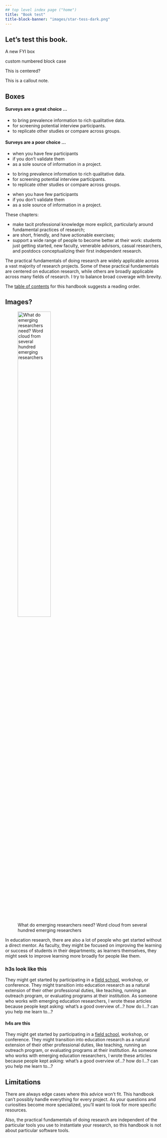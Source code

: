 ```yaml
---
## top level index page ("home")
title: "Book test"
title-block-banner: "images/star-tess-dark.png"
---
```




## Let's test this book.

:::{.fyibox  arguments=""}
A new FYI box
:::

:::{.casebox arguments="Maria"}
custom numbered block case
:::

:::{.warnbox}
This is centered?
:::


:::{.callout-note title="note title"}
This is a callout note.
:::


## Boxes

::::: {.quarto-listing .quarto-listing-container-grid}
:::: {.list .grid .quarto-listing-cols-2}
::: {.g-col-1 .card .card-body}
#### Surveys are a great choice ...

- to bring prevalence information to rich qualitative data.
- for screening potential interview participants.
- to replicate other studies or compare across groups.
:::

::: {.g-col-1 .card .card-body}
#### Surveys are a poor choice ... 

- when you have few participants
- if you don't validate them
- as a sole source of information in a project.
:::
::::
:::::



:::: {.boxbox}
::: {.tcolorbox}
- to bring prevalence information to rich qualitative data.
- for screening potential interview participants.
- to replicate other studies or compare across groups.
:::
::: {.tcolorbox}
- when you have few participants
- if you don't validate them
- as a sole source of information in a project.
:::
::::

These chapters:

- make tacit professional knowledge more explicit, particularly around fundamental practices of research; 
- are short, friendly, and have actionable exercises;
- support a wide range of people to become better at their work: students just getting started, new faculty, venerable advisors, casual researchers, and postdocs conceptualizing their first independent research.

The practical fundamentals of doing research are widely applicable across a vast majority of research projects. Some of these practical fundamentals are centered on education research, while others are broadly applicable across many fields of research.  I try to balance broad coverage with brevity.

The [table of contents](articles) for this handbook suggests a reading order.

## Images?

![What do emerging researchers need? Word cloud from several hundred emerging researchers](images/research-needs.png){fig-alt="A word cloud of what emerging researchers need" width="50%"}

In education research, there are also a lot of people who get started without a direct mentor.  As faculty, they might be focused on improving the learning or success of students in their departments; as learners themselves, they might seek to improve learning more broadly for people like them.  

### h3s look like this

They might get started by participating in a [field school](https://peerinstitute.org/), workshop, or conference.  They might transition into education research as a natural extension of their other professional duties, like teaching, running an outreach program, or evaluating programs at their institution.  As someone who works with emerging education researchers, I wrote these articles because people kept asking: what's a good overview of...? how do I...? can you help me learn to...?

#### h4s are this

They might get started by participating in a [field school](https://peerinstitute.org/), workshop, or conference.  They might transition into education research as a natural extension of their other professional duties, like teaching, running an outreach program, or evaluating programs at their institution.  As someone who works with emerging education researchers, I wrote these articles because people kept asking: what's a good overview of...? how do I...? can you help me learn to...?


## Limitations

There are always edge cases where this advice won't fit.  This handbook can't possibly handle everything for every project. As your questions and curiosities become more specialized, you'll want to look for more specific resources. 

Also, the practical fundamentals of doing research are independent of the particular tools you use to instantiate your research, so this handbook is not about particular software tools.  


